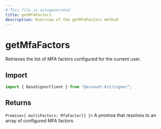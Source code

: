 ```yaml
---
# This file is autogenerated
title: getMfaFactors
description: Overview of the getMfaFactors method
---
```


# getMfaFactors

Retrieves the list of MFA factors configured for the current user.

## Import

```ts
import { BaseSignerClient } from "@account-kit/signer";
```

## Returns

`Promise<{ multiFactors: MfaFactor[] }>`
A promise that resolves to an array of configured MFA factors
